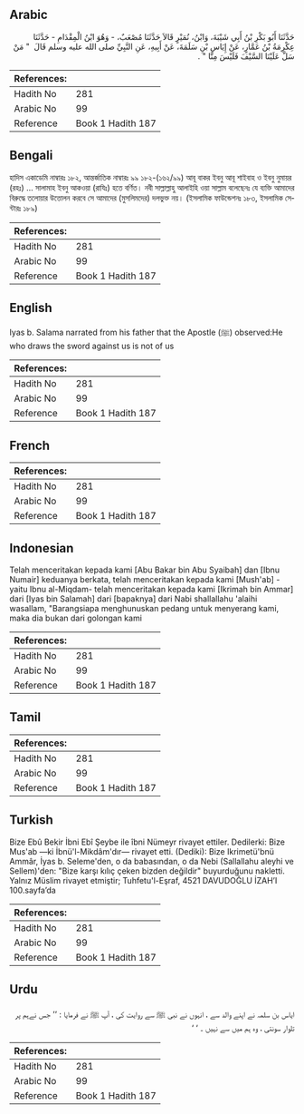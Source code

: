 ## Arabic


<div dir="rtl" lang="ar" style={{fontSize:'larger',backgroundColor:'#f8f9fa',padding:20}}>
حَدَّثَنَا أَبُو بَكْرِ بْنُ أَبِي شَيْبَةَ، وَابْنُ، نُمَيْرٍ قَالاَ حَدَّثَنَا مُصْعَبٌ، - وَهُوَ ابْنُ الْمِقْدَامِ - حَدَّثَنَا عِكْرِمَةُ بْنُ عَمَّارٍ، عَنْ إِيَاسِ بْنِ سَلَمَةَ، عَنْ أَبِيهِ، عَنِ النَّبِيِّ صلى الله عليه وسلم قَالَ ‏ "‏ مَنْ سَلَّ عَلَيْنَا السَّيْفَ فَلَيْسَ مِنَّا ‏"‏ ‏.‏
</div>
<div style={{backgroundColor:'#f8f9fa',padding:20, marginBottom: 10}}><table> <thead> <tr> <th>References:</th> <th></th> </tr> </thead> <tbody><tr><td>Hadith No</td><td>281</td></tr><tr><td>Arabic No</td><td>99</td></tr><tr><td>Reference</td><td>Book 1 Hadith 187</td></tr></tbody></table></div>

## Bengali


<div dir="ltr" lang="bn" style={{fontSize:'larger',backgroundColor:'#f8f9fa',padding:20}}>
হাদিস একাডেমি নাম্বারঃ ১৮২, আন্তর্জাতিক নাম্বারঃ ৯৯ ১৮২-(১৬২/৯৯) আবূ বাকর ইবনু আবূ শাইবাহ ও ইবনু নুমায়র (রহঃ) ... সালামাহ ইবনু আকওয়া (রাযিঃ) হতে বর্ণিত। নবী সাল্লাল্লাহু আলাইহি ওয়া সাল্লাম বলেছেনঃ যে ব্যক্তি আমাদের বিরুদ্ধে তলোয়ার উত্তোলন করবে সে আমাদের (মুসলিমদের) দলভুক্ত নয়। (ইসলামিক ফাউন্ডেশনঃ ১৮৩, ইসলামিক সেন্টারঃ ১৮৯)
</div>
<div style={{backgroundColor:'#f8f9fa',padding:20, marginBottom: 10}}><table> <thead> <tr> <th>References:</th> <th></th> </tr> </thead> <tbody><tr><td>Hadith No</td><td>281</td></tr><tr><td>Arabic No</td><td>99</td></tr><tr><td>Reference</td><td>Book 1 Hadith 187</td></tr></tbody></table></div>

## English


<div dir="ltr" lang="en" style={{fontSize:'larger',backgroundColor:'#f8f9fa',padding:20}}>
Iyas b. Salama narrated from his father that the Apostle (ﷺ) observed:He who draws the sword against us is not of us
</div>
<div style={{backgroundColor:'#f8f9fa',padding:20, marginBottom: 10}}><table> <thead> <tr> <th>References:</th> <th></th> </tr> </thead> <tbody><tr><td>Hadith No</td><td>281</td></tr><tr><td>Arabic No</td><td>99</td></tr><tr><td>Reference</td><td>Book 1 Hadith 187</td></tr></tbody></table></div>

## French


<div dir="ltr" lang="fr" style={{fontSize:'larger',backgroundColor:'#f8f9fa',padding:20}}>

</div>
<div style={{backgroundColor:'#f8f9fa',padding:20, marginBottom: 10}}><table> <thead> <tr> <th>References:</th> <th></th> </tr> </thead> <tbody><tr><td>Hadith No</td><td>281</td></tr><tr><td>Arabic No</td><td>99</td></tr><tr><td>Reference</td><td>Book 1 Hadith 187</td></tr></tbody></table></div>

## Indonesian


<div dir="ltr" lang="id" style={{fontSize:'larger',backgroundColor:'#f8f9fa',padding:20}}>
Telah menceritakan kepada kami [Abu Bakar bin Abu Syaibah] dan [Ibnu Numair] keduanya berkata, telah menceritakan kepada kami [Mush'ab] -yaitu Ibnu al-Miqdam- telah menceritakan kepada kami [Ikrimah bin Ammar] dari [Iyas bin Salamah] dari [bapaknya] dari Nabi shallallahu 'alaihi wasallam, "Barangsiapa menghunuskan pedang untuk menyerang kami, maka dia bukan dari golongan kami
</div>
<div style={{backgroundColor:'#f8f9fa',padding:20, marginBottom: 10}}><table> <thead> <tr> <th>References:</th> <th></th> </tr> </thead> <tbody><tr><td>Hadith No</td><td>281</td></tr><tr><td>Arabic No</td><td>99</td></tr><tr><td>Reference</td><td>Book 1 Hadith 187</td></tr></tbody></table></div>

## Tamil


<div dir="ltr" lang="ta" style={{fontSize:'larger',backgroundColor:'#f8f9fa',padding:20}}>

</div>
<div style={{backgroundColor:'#f8f9fa',padding:20, marginBottom: 10}}><table> <thead> <tr> <th>References:</th> <th></th> </tr> </thead> <tbody><tr><td>Hadith No</td><td>281</td></tr><tr><td>Arabic No</td><td>99</td></tr><tr><td>Reference</td><td>Book 1 Hadith 187</td></tr></tbody></table></div>

## Turkish


<div dir="ltr" lang="tr" style={{fontSize:'larger',backgroundColor:'#f8f9fa',padding:20}}>
Bize Ebû Bekir İbni Ebî Şeybe ile îbni Nümeyr rivayet ettiler. Dedilerki: Bize Mus'ab —ki İbnü'l-Mikdâm'dır— rivayet etti. (Dediki): Bize Ikrimetü'bnü Ammâr, İyas b. Seleme'den, o da babasından, o da Nebi (Sallallahu aleyhi ve Sellem)'den: "Bize karşı kılıç çeken bizden değildir" buyurduğunu nakletti. Yalnız Müslim rivayet etmiştir; Tuhfetu'l-Eşraf, 4521 DAVUDOĞLU İZAH’I 100.sayfa’da
</div>
<div style={{backgroundColor:'#f8f9fa',padding:20, marginBottom: 10}}><table> <thead> <tr> <th>References:</th> <th></th> </tr> </thead> <tbody><tr><td>Hadith No</td><td>281</td></tr><tr><td>Arabic No</td><td>99</td></tr><tr><td>Reference</td><td>Book 1 Hadith 187</td></tr></tbody></table></div>

## Urdu


<div dir="rtl" lang="ur" style={{fontSize:'larger',backgroundColor:'#f8f9fa',padding:20}}>
ایاس بن سلمہ نے اپنے والد سے ، انہوں نے نبی ﷺ سے روایت کی ، آپ ﷺ نے فرمایا : ’’ جس نےہم پر تلوار سونتی ، وہ ہم میں سے نہیں ۔ ‘ ‘
</div>
<div style={{backgroundColor:'#f8f9fa',padding:20, marginBottom: 10}}><table> <thead> <tr> <th>References:</th> <th></th> </tr> </thead> <tbody><tr><td>Hadith No</td><td>281</td></tr><tr><td>Arabic No</td><td>99</td></tr><tr><td>Reference</td><td>Book 1 Hadith 187</td></tr></tbody></table></div>